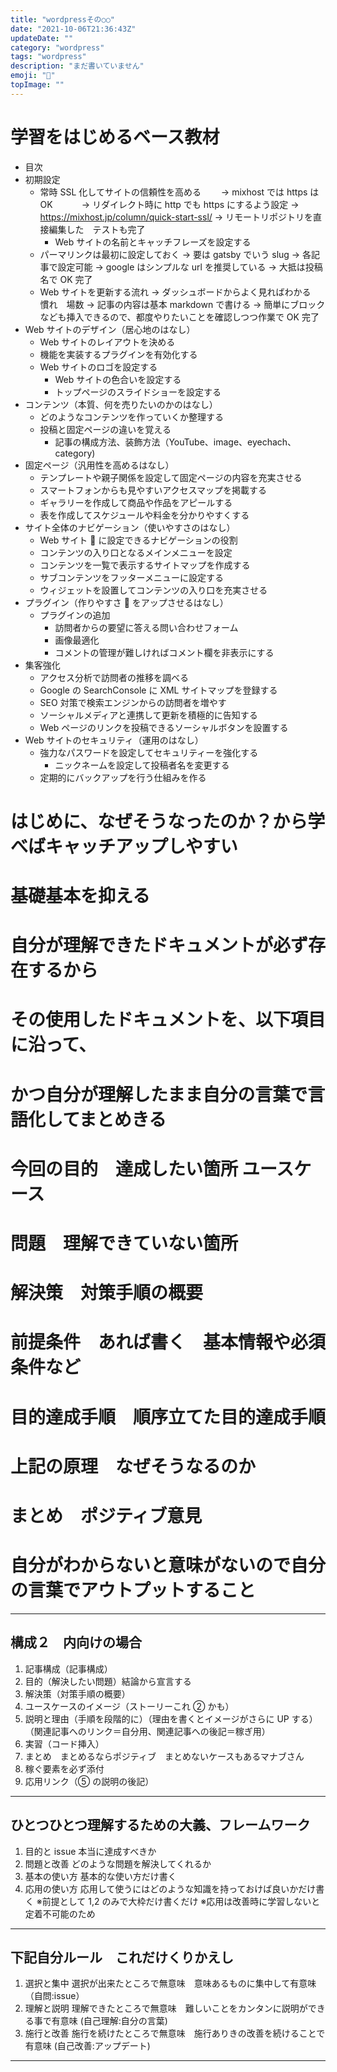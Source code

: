 ```yaml
---
title: "wordpressその○○"
date: "2021-10-06T21:36:43Z"
updateDate: ""
category: "wordpress"
tags: "wordpress"
description: "まだ書いていません"
emoji: "🙂"
topImage: ""
---
```


# 学習をはじめるベース教材

- 目次
- 初期設定
  - 常時 SSL 化してサイトの信頼性を高める
    　　-> mixhost では https は OK
    　　　-> リダイレクト時に http でも https にするよう設定
    -> https://mixhost.jp/column/quick-start-ssl/
    -> リモートリポジトリを直接編集した　テストも完了
    - Web サイトの名前とキャッチフレーズを設定する
  - パーマリンクは最初に設定しておく
    -> 要は gatsby でいう slug
    -> 各記事で設定可能
    -> google はシンプルな url を推奨している
    -> 大抵は投稿名で OK 完了
  - Web サイトを更新する流れ
    -> ダッシュボードからよく見ればわかる　慣れ　場数
    -> 記事の内容は基本 markdown で書ける
    -> 簡単にブロックなども挿入できるので、都度やりたいことを確認しつつ作業で OK 完了
- Web サイトのデザイン（居心地のはなし）
  - Web サイトのレイアウトを決める
  - 機能を実装するプラグインを有効化する
  - Web サイトのロゴを設定する
    - Web サイトの色合いを設定する
    - トップページのスライドショーを設定する
- コンテンツ（本質、何を売りたいのかのはなし）
  - どのようなコンテンツを作っていくか整理する
  - 投稿と固定ページの違いを覚える
    - 記事の構成方法、装飾方法（YouTube、image、eyechach、category)
- 固定ページ（汎用性を高めるはなし）
  - テンプレートや親子関係を設定して固定ページの内容を充実させる
  - スマートフォンからも見やすいアクセスマップを掲載する
  - ギャラリーを作成して商品や作品をアピールする
  - 表を作成してスケジュールや料金を分かりやすくする
- サイト全体のナビゲーション（使いやすさのはなし）
  - Web サイト  に設定できるナビゲーションの役割
  - コンテンツの入り口となるメインメニューを設定
  - コンテンツを一覧で表示するサイトマップを作成する
  - サブコンテンツをフッターメニューに設定する
  - ウィジェットを設置してコンテンツの入り口を充実させる
- プラグイン（作りやすさ  をアップさせるはなし）
  - プラグインの追加
    - 訪問者からの要望に答える問い合わせフォーム
    - 画像最適化
    - コメントの管理が難しければコメント欄を非表示にする
- 集客強化
  - アクセス分析で訪問者の推移を調べる
  - Google の SearchConsole に XML サイトマップを登録する
  - SEO 対策で検索エンジンからの訪問者を増やす
  - ソーシャルメディアと連携して更新を積極的に告知する
  - Web ページのリンクを投稿できるソーシャルボタンを設置する
- Web サイトのセキュリティ（運用のはなし）
  - 強力なパスワードを設定してセキュリティーを強化する
    - ニックネームを設定して投稿者名を変更する
  - 定期的にバックアップを行う仕組みを作る

# はじめに、なぜそうなったのか？から学べばキャッチアップしやすい

# 基礎基本を抑える

# 自分が理解できたドキュメントが必ず存在するから

# その使用したドキュメントを、以下項目に沿って、

# かつ自分が理解したまま自分の言葉で言語化してまとめきる

# 今回の目的　達成したい箇所 ユースケース

# 問題　理解できていない箇所

# 解決策　対策手順の概要

# 前提条件　あれば書く　基本情報や必須条件など

# 目的達成手順　順序立てた目的達成手順

# 上記の原理　なぜそうなるのか

# まとめ　ポジティブ意見

# 自分がわからないと意味がないので自分の言葉でアウトプットすること

---

## 構成２　内向けの場合

1. 記事構成（記事構成）
2. 目的（解決したい問題）結論から宣言する
3. 解決策（対策手順の概要）
4. ユースケースのイメージ（ストーリーこれ ② かも）
5. 説明と理由（手順を段階的に）（理由を書くとイメージがさらに UP する）（関連記事へのリンク＝自分用、関連記事への後記＝稼ぎ用）
6. 実習（コード挿入）
7. まとめ　まとめるならポジティブ　まとめないケースもあるマナブさん
8. 稼ぐ要素を必ず添付
9. 応用リンク（⑤ の説明の後記）

---

## ひとつひとつ理解するための大義、フレームワーク

1. 目的と issue 本当に達成すべきか
2. 問題と改善 どのような問題を解決してくれるか
3. 基本の使い方 基本的な使い方だけ書く
4. 応用の使い方 応用して使うにはどのような知識を持っておけば良いかだけ書く
   ※前提として 1,2 のみで大枠だけ書くだけ
   ※応用は改善時に学習しないと定着不可能のため

---

## 下記自分ルール　これだけくりかえし

1. 選択と集中 選択が出来たところで無意味　意味あるものに集中して有意味　（自問:issue）
2. 理解と説明 理解できたところで無意味　難しいことをカンタンに説明ができる事で有意味 (自己理解:自分の言葉)
3. 施行と改善 施行を続けたところで無意味　施行ありきの改善を続けることで有意味 (自己改善:アップデート)

---
